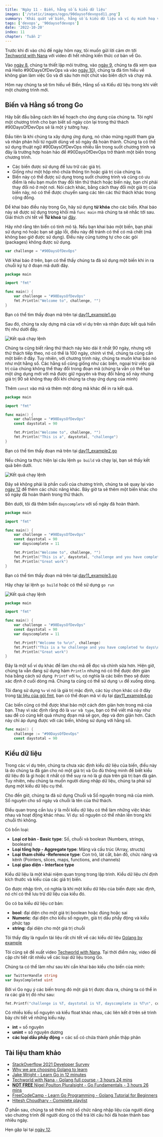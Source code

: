 ```yaml
---
title: 'Ngày 11 - Biến, hằng số & kiểu dữ liệu'
images: ['/static/images/ogps/90daysofdevopsd11.png']
summary: 'Khái quát về biến, hằng số & kiểu dữ liệu và ví dụ minh hoạ với chương trình Go tính số ngày cho thử thách #90daysofdevops'
tags: ['devops', '90daysofdevops']
date: '2022-10-20'
index: 11
chapter: 'Tuần 2'
---
```


<TOCInline toc={props.toc} asDisclosure />

Trước khi đi vào chủ đề ngày hôm nay, tôi muốn gửi lời cảm ơn tới [Techworld with Nana](https://www.youtube.com/watch?v=yyUHQIec83I) với video đi hết những kiến thức cơ bản về Go.

Vào [ngày 8](/courses/90-ngay-devops/ngay-8-thiet-lap-moi-truong-devops-cho-go-hello-world), chúng ta thiết lập môi trường, vào [ngày 9](/courses/90-ngay-devops/ngay-9-giai-thich-ma-hello-world), chúng ta đã xem qua mã Hello #90DaysOfDevOps và vào [ngày 10](/courses/90-ngay-devops/ngay-10-khong-gian-lam-viec-cua-go)), chúng ta đã tìm hiểu về không gian làm việc Go và đi sâu hơn một chút vào biên dịch và chạy mã.

Hôm nay chúng ta sẽ tìm hiểu về Biến, Hằng số và Kiểu dữ liệu trong khi viết một chương trình mới.

## Biến và Hằng số trong Go

Hãy bắt đầu bằng cách lên kế hoạch cho ứng dụng của chúng ta. Tôi nghĩ một chương trình cho bạn biết số ngày còn lại trong thử thách #90DaysOfDevOps sẽ là một ý tưởng hay.

Đầu tiên là khi chúng ta xây dựng ứng dụng, nó chào mừng người tham gia và nhận phản hồi từ người dùng về số ngày đã hoàn thành. Chúng ta có thể sử dụng thuật ngữ #90DaysOfDevOps nhiều lần trong suốt chương trình và đây là trường hợp hoàn hảo để #90DaysOfDevOps trở thành một biến trong chương trình.

- Các biến được sử dụng để lưu trữ các giá trị.
- Giống như một hộp nhỏ chứa thông tin hoặc giá trị của chúng ta.
- Biến này có thể được sử dụng trong suốt chương trình và cũng có ưu điểm là nếu bạn muốn thay đổi tên thử thách hoặc biến này, bạn chỉ phải thay đổi nó ở một nơi. Nói cách khác, bằng cách thay đổi một giá trị của biến này, nó có thể được chuyển sang các tên các thử thách khác trong cộng đồng.

Để khai báo điều này trong Go, hãy sử dụng **từ khóa** cho các biến. Khai báo này sẽ được sử dụng trong khối mã `func main` mà chúng ta sẽ nhắc tới sau. Giải thích chi tết về **Từ khoá** tại [đây](https://go.dev/ref/spec#Keywords).

Hãy nhớ rằng tên biến có tính mô tả. Nếu bạn khai báo một biến, bạn phải sử dụng nó hoặc bạn sẽ gặp lỗi, điều này để tránh có thể có mã chết (mã không bao giờ được sử dụng). Điều này cũng tương tự cho các gói (packages) không được sử dụng.

```go:main.go
var challenge = "#90DaysOfDevOps"
```

Với khai báo ở trên, bạn có thể thấy chúng ta đã sử dụng một biến khi in ra chuỗi ký tự ở đoạn mã dưới đây.

```go:main.go
package main

import "fmt"

func main() {
    var challenge = "#90DaysOfDevOps"
    fmt.Println("Welcome to", challenge, "")
}
```

Bạn có thể tìm thấy đoạn mã trên tại [day11_example1.go](https://github.com/vntechies/90DaysOfDevOps/blob/main/2022/Days/Go/day11_example1.go)

Sau đó, chúng ta xây dựng mã của với ví dụ trên và nhận được kết quả hiển thị như dưới đây.

![Kết quả chạy lệnh](/static/images/assets/Day11_Go1.png)

Chúng ta cũng biết rằng thử thách này kéo dài ít nhất 90 ngày, nhưng với thử thách tiếp theo, nó có thể là 100 ngày, chính vì thế, chúng ta cũng cần một biến ở đây. Tuy nhiên, với chương trình này, chúng ta muốn khai báo nó như một hằng số. Các hằng số cũng giống như các biến, ngoại trừ việc giá trị của chúng không thể thay đổi trong đoạn mã (chúng ta vẫn có thể tạo một ứng dụng mới với mã được giữ nguyên và thay đổi hằng số này nhưng giá trị 90 sẽ không thay đổi khi chúng ta chạy ứng dụng của mình)

Thêm `const` vào mã và thêm một dòng mã khác để in ra kết quả.

```go:main.go
package main

import "fmt"

func main() {
    var challenge = "#90DaysOfDevOps"
    const daystotal = 90

    fmt.Println("Welcome to", challenge, "")
    fmt.Println("This is a", daystotal, "challenge")
}
```

Bạn có thể tìm thấy đoạn mã trên tại [day11_example2.go](https://github.com/vntechies/90DaysOfDevOps/blob/main/2022/Days/Go/day11_example2.go)

Nếu chúng ta thực hiện lại câu lệnh `go build` và chạy lại, bạn sẽ thấy kết quả bên dưới.

![Kết quả chạy lệnh](/static/images/assets/Day11_Go2.png)

Đây sẽ không phải là phần cuối của chương trình, chúng ta sẽ quay lại vào [ngày 12](/courses/90-ngay-devops/ngay-12-nhan-thong-tin-dau-vao-su-dung-con-tro-va-chuong-trinh-hoan-thien) để thêm các chức năng khác. Bây giờ ta sẽ thêm một biến khác cho số ngày đã hoàn thành trong thử thách.

Bên dưới, tôi đã thêm biến `dayscomplete` với số ngày đã hoàn thành.

```go:main.go
package main

import "fmt"

func main() {
    var challenge = "#90DaysOfDevOps"
    const daystotal = 90
    var dayscomplete = 11

    fmt.Println("Welcome to", challenge, "")
    fmt.Println("This is a", daystotal, "challenge and you have completed", dayscomplete, "days")
    fmt.Println("Great work")
}
```

Bạn có thể tìm thấy đoạn mã trên tại [day11_example3.go](https://github.com/vntechies/90DaysOfDevOps/blob/main/2022/Days/Go/day11_example3.go)

Hãy chạy lại lệnh `go build` hoặc có thể sử dụng `go run`

![Kết quả chạy lệnh](/static/images/assets/Day11_Go3.png)

```go:main.go
package main

import "fmt"

func main() {
	var challenge = "#90DaysOfDevOps"
	const daystotal = 90
	var dayscomplete = 11

	fmt.Printf("Welcome to %v\n", challenge)
	fmt.Printf("This is a %v challenge and you have completed %v days\n", daystotal, dayscomplete)
	fmt.Println("Great work")
}
```

Đây là một số ví dụ khác để làm cho mã dễ đọc và chỉnh sửa hơn. Hiện giờ, chúng ta vẫn đang sử dụng hàm `Println` nhưng nó có thể được đơn giản hóa bằng cách sử dụng` Printf` với `%v`, có nghĩa là các biến theo sẽ được xác định ở cuối dòng mã. Chúng ta cũng có thể sử dụng `\n` để xuống dòng.

Tôi đang sử dụng `%v` vì nó là giá trị mặc định, các tùy chọn khác có ở đây trong [tài liệu của gói fmt](https://pkg.go.dev/fmt), bạn có thể đoạn mã ví dụ tại [day11_example4.go](https://github.com/vntechies/90DaysOfDevOps/blob/main/2022/Days/Go/day11_example4.go)

Các biến cũng có thể được khai bảo một cách đơn giản hơn trong mã của bạn. Thay vì xác định rằng đó là `var` và` type`, bạn có thể viết mã này như sau để có cùng kết quả nhưng đoạn mã sẽ gọn, đẹp và đơn giản hơn. Cách này chỉ áp dụng được với các biến, không sử dụng với hằng số.

```go:main.go
func main() {
    challenge := "#90DaysOfDevOps"
    const daystotal = 90
```

## Kiểu dữ liệu

Trong các ví dụ trên, chúng ta chưa xác định kiểu dữ liệu của biến, điều này là do chúng ta đã gán cho nó một giá trị và Go đủ thông minh để biết kiểu dữ liệu đó là gì hoặc ít nhất có thể suy ra nó là gì dựa trên giá trị bạn đã gán. Tuy nhiên, nếu chúng ta muốn người dùng nhập dữ liệu, chúng ta phải sử dụng một kiểu dữ liệu cụ thể.

Cho đến giờ, chúng ta đã sử dụng Chuỗi và Số nguyên trong mã của mình. Số nguyên cho số ngày và chuỗi là tên của thử thách.

Điều quan trọng cần lưu ý là mỗi kiểu dữ liệu có thể làm những việc khác nhau và hoạt động khác nhau. Ví dụ: số nguyên có thể nhân lên trong khi chuỗi thì không.

Có bốn loại:

- **Loại cơ bản - Basic type**: Số, chuỗi và boolean (Numbers, strings, booleans)
- **Loại tổng hợp - Aggregate type**: Mảng và cấu trúc (Array, structs)
- **Loại tham chiếu -Reference type**: Con trỏ, lát cắt, bản đồ, chức năng và kênh (Pointers, slices, maps, functions, and channels)
- **Loại giao diện - Interface type**

Kiểu dữ liệu là một khái niệm quan trọng trong lập trình. Kiểu dữ liệu chỉ định kích thước và kiểu của các giá trị biến.

Go được nhập tĩnh, có nghĩa là khi một kiểu dữ liệu của biến được xác định, nó chỉ có thể lưu trữ dữ liệu của kiểu đó.

Go có ba kiểu dữ liệu cơ bản:

- **bool**: đại diện cho một giá trị boolean hoặc đúng hoặc sai
- **Numeric**: đại diện cho kiểu số nguyên, giá trị dấu phẩy động và kiểu phức tạp
- **string**: đại diện cho một giá trị chuỗi

Tôi thấy đây là nguồn tài liệu rất chi tết về các kiểu dữ liệu [Golang by example](https://golangbyexample.com/all-data-types-in-golang-with-examples/)

Tôi cũng sẽ đề xuất video [Techworld with Nana](https://www.youtube.com/watch?v=yyUHQIec83I&t=2023s). Tại thời điểm này, video đề cập chi tiết rất nhiều về các loại dữ liệu trong Go.

Chúng ta có thể làm như sau khi cần khai báo kiểu cho biến của mình:

```go
var TwitterHandle string
var DaysCompleted uint
```

Bởi vì Go ngụ ý các biến trong đó một giá trị được đưa ra, chúng ta có thể in ra các giá trị đó như sau:

```go
fmt.Printf("challenge is %T, daystotal is %T, dayscomplete is %T\n", conference, daystotal, dayscomplete)
```

Có nhiều kiểu số nguyên và kiểu float khác nhau, các liên kết ở trên sẽ trình bày chi tiết về những kiểu này.

- **int** = số nguyên
- **unint** = số nguyên dương
- **các loại dấu phẩy động** = các số có chứa thành phần thập phân

## Tài liệu tham khảo

- [StackOverflow 2021 Developer Survey](https://insights.stackoverflow.com/survey/2021)
- [Why we are choosing Golang to learn](https://www.youtube.com/watch?v=7pLqIIAqZD4&t=9s)
- [Jake Wright - Learn Go in 12 minutes](https://www.youtube.com/watch?v=C8LgvuEBraI&t=312s)
- [Techworld with Nana - Golang full course - 3 hours 24 mins](https://www.youtube.com/watch?v=yyUHQIec83I)
- [**NOT FREE** Nigel Poulton Pluralsight - Go Fundamentals - 3 hours 26 mins](https://www.pluralsight.com/courses/go-fundamentals)
- [FreeCodeCamp - Learn Go Programming - Golang Tutorial for Beginners](https://www.youtube.com/watch?v=YS4e4q9oBaU&t=1025s)
- [Hitesh Choudhary - Complete playlist](https://www.youtube.com/playlist?list=PLRAV69dS1uWSR89FRQGZ6q9BR2b44Tr9N)

Ở phần sau, chúng ta sẽ thêm một số chức năng nhập liệu của người dùng vào chương trình để người dùng có thể trả lời câu hỏi đã hoàn thành bao nhiêu ngày.

Hẹn gặp lại tại [ngày 12](/courses/90-ngay-devops/ngay-12-nhan-thong-tin-dau-vao-su-dung-con-tro-va-chuong-trinh-hoan-thien).
